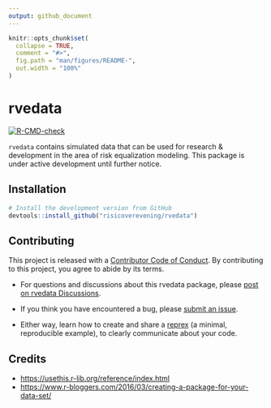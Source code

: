 ```yaml
---
output: github_document
---
```


<!-- README.md is generated from README.Rmd. Please edit that file -->

```r
knitr::opts_chunk$set(
  collapse = TRUE,
  comment = "#>",
  fig.path = "man/figures/README-",
  out.width = "100%"
)
```

# rvedata

<!-- badges: start -->
[![R-CMD-check](https://github.com/risicoverevening/rvedata/actions/workflows/R-CMD-check.yaml/badge.svg)](https://github.com/risicoverevening/rvedata/actions/workflows/R-CMD-check.yaml)
<!-- badges: end -->

`rvedata` contains simulated data that can be used for research & development in the area of risk equalization modeling. This package is under active development until further notice.

## Installation

``` r
# Install the development version from GitHub
devtools::install_github("risicoverevening/rvedata")
```

## Contributing

This project is released with a [Contributor Code of Conduct](https://contributor-covenant.org/version/2/1/CODE_OF_CONDUCT.html). By contributing to this project, you agree to abide by its terms.

- For questions and discussions about this rvedata package, please [post on rvedata Discussions](https://github.com/risicoverevening/rvedata/discussions).

- If you think you have encountered a bug, please [submit an issue](https://github.com/tidymodels/rvedata/issues).

- Either way, learn how to create and share a [reprex](https://reprex.tidyverse.org/articles/articles/learn-reprex.html) (a minimal, reproducible example), to clearly communicate about your code.

## Credits

- [https://usethis.r-lib.org/reference/index.html](https://usethis.r-lib.org/reference/index.html)
- [https://www.r-bloggers.com/2016/03/creating-a-package-for-your-data-set/](https://www.r-bloggers.com/2016/03/creating-a-package-for-your-data-set/)
